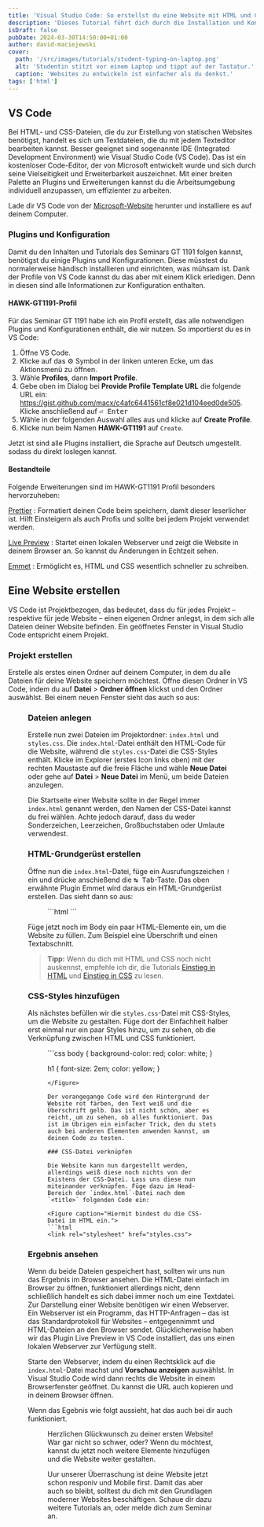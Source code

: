 ```yaml
---
title: 'Visual Studio Code: So erstellst du eine Website mit HTML und CSS'
description: 'Dieses Tutorial führt dich durch die Installation und Konfiguration von Visual Studio Code und zeigt dir Schritt für Schritt, wie du eine Website entwickeln kannst.'
isDraft: false
pubDate: 2024-03-30T14:50:00+01:00
author: david-maciejewski
cover:
  path: '/src/images/tutorials/student-typing-on-laptop.png'
  alt: 'Studentin stitzt vor einem Laptop und tippt auf der Tastatur.'
  caption: 'Websites zu entwickeln ist einfacher als du denkst.'
tags: ['html']
---
```



## VS Code

Bei HTML- und CSS-Dateien, die du zur Erstellung von statischen Websites benötigst, handelt es sich um Textdateien, die du mit jedem Texteditor bearbeiten kannst. Besser geeignet sind sogenannte IDE (Integrated Development Environment) wie Visual Studio Code (VS Code). Das ist ein kostenloser Code-Editor, der von Microsoft entwickelt wurde und sich durch seine Vielseitigkeit und Erweiterbarkeit auszeichnet. Mit einer breiten Palette an Plugins und Erweiterungen kannst du die Arbeitsumgebung individuell anzupassen, um effizienter zu arbeiten.

Lade dir VS Code von der [Microsoft-Website](https://code.visualstudio.com/) herunter und installiere es auf deinem Computer.

### Plugins und Konfiguration

Damit du den Inhalten und Tutorials des Seminars GT 1191 folgen kannst, benötigst du einige Plugins und Konfigurationen. Diese müsstest du normalerweise händisch installieren und einrichten, was mühsam ist. Dank der Profile von VS Code kannst du das aber mit einem Klick erledigen. Denn in diesen sind alle Informationen zur Konfiguration enthalten.

#### HAWK-GT1191-Profil

Für das Seminar GT 1191 habe ich ein Profil erstellt, das alle notwendigen Plugins und Konfigurationen enthält, die wir nutzen. So importierst du es in VS Code:

1. Öffne VS Code.
2. Klicke auf das ⚙ Symbol in der linken unteren Ecke, um das Aktionsmenü zu öffnen.
3. Wähle **Profiles**, dann **Import Profile**.
5. Gebe oben im Dialog bei **Provide Profile Template URL** die folgende URL ein: https://gist.github.com/macx/c4afc6441561cf8e021d104eed0de505.
Klicke anschließend auf <kbd>⏎ Enter</kbd>
6. Wähle in der folgenden Auswahl alles aus und klicke auf **Create Profile**.
8. Klicke nun beim Namen **HAWK-GT1191** auf `Create`.

Jetzt ist sind alle Plugins installiert, die Sprache auf Deutsch umgestellt. sodass du direkt loslegen kannst.

#### Bestandteile

Folgende Erweiterungen sind im HAWK-GT1191 Profil besonders hervorzuheben:

[Prettier](https://marketplace.visualstudio.com/items?itemName=esbenp.prettier-vscode)
: Formatiert deinen Code beim speichern, damit dieser leserlicher ist. Hilft Einsteigern als auch Profis und sollte bei jedem Projekt verwendet werden.

[Live Preview](https://marketplace.visualstudio.com/items?itemName=ms-vscode.live-server)
: Startet einen lokalen Webserver und zeigt die Website in deinem Browser an. So kannst du Änderungen in Echtzeit sehen.

[Emmet](https://docs.emmet.io/)
: Ermöglicht es, HTML und CSS wesentlich schneller zu schreiben.


## Eine Website erstellen

VS Code ist Projektbezogen, das bedeutet, dass du für jedes Projekt – respektive für jede Website – einen eigenen Ordner anlegst, in dem sich alle Dateien deiner Website befinden. Ein geöffnetes Fenster in Visual Studio Code entspricht einem Projekt.

### Projekt erstellen

Erstelle als erstes einen Ordner auf deinem Computer, in dem du alle Dateien für deine Website speichern möchtest. Öffne diesen Ordner in VS Code, indem du auf **Datei** > **Ordner öffnen** klickst und den Ordner auswählst. Bei einem neuen Fenster sieht das auch so aus:

<Figure imagePath="/src/images/tutorials/vscode-new-window.png" caption="Vistual Studio Code" alt="Neues Fenster in Visual Studio Code, hervorgehoben ist der Button „Ordner öffnen“." />

### Dateien anlegen

Erstelle nun zwei Dateien im Projektordner: `index.html` und `styles.css`. Die `index.html`-Datei enthält den HTML-Code für die Website, während die `styles.css`-Datei die CSS-Styles enthält. Klicke im Explorer (erstes Icon links oben) mit der rechten Maustaste auf die freie Fläche und wähle **Neue Datei** oder gehe auf **Datei** > **Neue Datei** im Menü, um beide Dateien anzulegen.

Die Startseite einer Website sollte in der Regel immer `index.html` genannt werden, den Namen der CSS-Datei kannst du frei wählen. Achte jedoch darauf, dass du weder Sonderzeichen, Leerzeichen, Großbuchstaben oder Umlaute verwendest.

### HTML-Grundgerüst erstellen

Öffne nun die `index.html`-Datei, füge ein Ausrufungszeichen `!` ein und drücke anschießend die <kbd>↹ Tab</kbd>-Taste. Das oben erwähnte Plugin Emmet wird daraus ein HTML-Grundgerüst erstellen. Das sieht dann so aus:

<Figure caption="index.html">
  ```html
  <!DOCTYPE html>
  <html lang="de">
  <head>
    <meta charset="UTF-8">
    <meta name="viewport" content="width=device-width, initial-scale=1.0">
    <title>Document</title>
  </head>
  <body>

  </body>
  </html>
  ```
</Figure>

Füge jetzt noch im Body ein paar HTML-Elemente ein, um die Website zu füllen. Zum Beispiel eine Überschrift und einen Textabschnitt.

> **Tipp:** Wenn du dich mit HTML und CSS noch nicht auskennst, empfehle ich dir, die Tutorials [Einstieg in HTML](/tutorials/einstieg-in-html/) und [Einstieg in CSS](/tutorials/einstieg-in-css) zu lesen.

### CSS-Styles hinzufügen

Als nächstes befüllen wir die `styles.css`-Datei mit CSS-Styles, um die Website zu gestalten. Füge dort der Einfachheit halber erst einmal nur ein paar Styles hinzu, um zu sehen, ob die Verknüpfung zwischen HTML und CSS funktioniert.

<Figure caption="styles.css">
  ```css
  body {
    background-color: red;
    color: white;
  }

  h1 {
    font-size: 2em;
    color: yellow;
  }
  ```
</Figure>

Der vorangegange Code wird den Hintergrund der Website rot färben, den Text weiß und die Überschrift gelb. Das ist nicht schön, aber es reicht, um zu sehen, ob alles funktioniert. Das ist im Übrigen ein einfacher Trick, den du stets auch bei anderen Elementen anwenden kannst, um deinen Code zu testen.

### CSS-Datei verknüpfen

Die Website kann nun dargestellt werden, allerdings weiß diese noch nichts von der Existens der CSS-Datei. Lass uns diese nun miteinander verknüpfen. Füge dazu im Head-Bereich der `index.html`-Datei nach dem `<title>` folgenden Code ein:

<Figure caption="Hiermit bindest du die CSS-Datei im HTML ein.">
  ```html
  <link rel="stylesheet" href="styles.css">
  ```
</Figure>

### Ergebnis ansehen

Wenn du beide Dateien gespeichert hast, sollten wir uns nun das Ergebnis im Browser ansehen. Die HTML-Datei einfach im Browser zu öffnen, funktioniert allerdings nicht, denn schließlich handelt es sich dabei immer noch um eine Textdatei. Zur Darstellung einer Website benötigen wir einen Webserver. Ein Webserver ist ein Programm, das HTTP-Anfragen – das ist das Standardprotokoll für Websites – entgegennimmt und HTML-Dateien an den Browser sendet. Glücklicherweise haben wir das Plugin Live Preview in VS Code installiert, das uns einen lokalen Webserver zur Verfügung stellt.

Starte den Webserver, indem du einen Rechtsklick auf die `index.html`-Datei machst und **Vorschau anzeigen** auswählst. In Visual Studio Code wird dann rechts die Website in einem Browserfenster geöffnet. Du kannst die URL auch kopieren und in deinem Browser öffnen.

Wenn das Egebnis wie folgt aussieht, hat das auch bei dir auch funktioniert.

<Figure imagePath="/src/images/tutorials/website-in-vscode.png" caption="Bei Erfolg erstrahlt deine Website in rot." alt="Visual Studio Code mit der Vorschau der Website: Roter Hintergrund, weiße Textfarbe." />

Herzlichen Glückwunsch zu deiner ersten Website! War gar nicht so schwer, oder? Wenn du möchtest, kannst du jetzt noch weitere Elemente hinzufügen und die Website weiter gestalten.

Uur unserer Überraschung ist deine Website jetzt schon responiv und Mobile first. Damit das aber auch so bleibt, solltest du dich mit den Grundlagen moderner Websites beschäftigen. Schaue dir dazu weitere Tutorials an, oder melde dich zum Seminar an.

